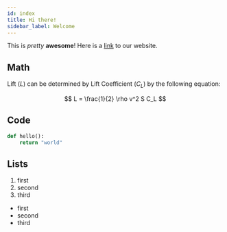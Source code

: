 ```yaml
---
id: index
title: Hi there!
sidebar_label: Welcome
---
```


This is _pretty_ **awesome**! Here is a [link](https://projectcaelus.org) to our website.

## Math

Lift ($L$) can be determined by Lift Coefficient ($C_L$) by the following equation:

$$
L = \frac{1}{2} \rho v^2 S C_L
$$

## Code

```python
def hello():
    return "world"
```

## Lists

1. first
2. second
3. third

- first
- second
- third

